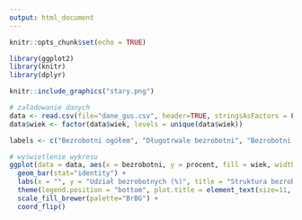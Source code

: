 ```yaml
---
output: html_document
---
```


```r
knitr::opts_chunk$set(echo = TRUE)
```



```r
library(ggplot2)
library(knitr)
library(dplyr)
```
```r
knitr::include_graphics("stary.png")

# załadowanie danych
data <- read.csv(file="dane_gus.csv", header=TRUE, stringsAsFactors = FALSE,sep=";")
data$wiek <- factor(data$wiek, levels = unique(data$wiek))

labels <- c("Bezrobotni ogółem", "Długotrwale bezrobotni", "Bezrobotni ogółem uprzednio pracujący", "Długotrwale bezrobotni uprzednio pracujący","Bezrobotni ogółem dotychczas niepracujący","Długotrwale bezrobotni dotychczas niepracujący")

# wyświetlenie wykresu
ggplot(data = data, aes(x = bezrobotni, y = procent, fill = wiek, width=0.7)) + 
  geom_bar(stat="identity") +
  labs(x = "", y = "Udział bezrobotnych (%)", title = "Struktura bezrobotnych według grup wieku") +
  theme(legend.position = "bottom", plot.title = element_text(size=11, colour="gray17")) +
  scale_fill_brewer(palette="BrBG") +
  coord_flip()
```
